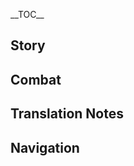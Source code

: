 {{CharacterTabs}}
{{LanguageTabs}}
{{Stub|1={{Meta/VO|tl=1|rm=1}}}}
__TOC__
==Story==
{{VO/Story
|character           = {{ROOTPAGENAME}}
|language            = ko
|name                = 클레

|vo_01_01_title      = 첫 만남…
|vo_01_01_subtitle   = Hello
|vo_01_01_file       = VO_{language}{character} Hello.ogg
|vo_01_01_tx         = 페보니우스 기사단의 「불꽃 기사」, 클레 등장!…으&mdash;&mdash;뒤에 대사가 뭐였더라? 클레는 못 외우겠어…
|vo_01_01_rm         = 
|vo_01_01_tl         = 

|vo_02_01_title      = 잡담・수확
|vo_02_01_subtitle   = Chat: Spoils
|vo_02_01_file       = VO_{language}{character} Chat - Spoils.ogg
|vo_02_01_tx         = 클레 오늘도 용감하게 이상한 무늬의 도마뱀을 잡았어! 이런 무늬는 본 적 없는데, (오빠/언니)도 볼래?
|vo_02_01_rm         = 
|vo_02_01_tl         = 

|vo_02_02_title      = 잡담・모험
|vo_02_02_subtitle   = Chat: Adventures
|vo_02_02_file       = VO_{language}{character} Chat - Adventures.ogg
|vo_02_02_tx         = 클레랑 같이 물고기 폭파하러 갈래? 걸리면 하루종일 감금이지만, 물고기는 맛있으니까 그럴 가치가 있어!
|vo_02_02_rm         = 
|vo_02_02_tl         = 

|vo_02_03_title      = 잡담・수칙
|vo_02_03_subtitle   = Chat: Rules
|vo_02_03_file       = VO_{language}{character} Chat - Rules.ogg
|vo_02_03_tx         = 「성안 폭탄 투척, 감금실행」, 「폭탄에 사람 부상, 진이 방문」, 「산불 방화, 클레 끝장」&mdash;&mdash;이게 바로 클레의 기사단 생존 수칙이야
|vo_02_03_rm         = 
|vo_02_03_tl         = 

|vo_03_01_title      = 비가 올 때…
|vo_03_01_subtitle   = When It Rains
|vo_03_01_file       = VO_{language}{character} When It Rains.ogg
|vo_03_01_tx         = 후후후, 이번 폭탄은 방수야!
|vo_03_01_rm         = 
|vo_03_01_tl         = 

|vo_03_02_title      = 번개가 칠 때…
|vo_03_02_subtitle   = When Thunder Strikes
|vo_03_02_file       = VO_{language}{character} When Thunder Strikes.ogg
|vo_03_02_tx         = 아! 뭐가 터진 거야…?! …뭐야, 천둥이잖아
|vo_03_02_rm         = 
|vo_03_02_tl         = 

|vo_03_03_title      = 강풍이 불 때…
|vo_03_03_subtitle   = When the Wind Is Blowing
|vo_03_03_file       = VO_{language}{character} When the Wind Is Blowing.ogg
|vo_03_03_tx         = 바람 신님, 클레의 폭탄이 적합한 곳으로 날아가게 해주세요
|vo_03_03_rm         = 
|vo_03_03_tl         = 

|vo_04_01_title      = 아침 인사…
|vo_04_01_subtitle   = Good Morning
|vo_04_01_file       = VO_{language}{character} Good Morning.ogg
|vo_04_01_tx         = 좋은 아침이야! 클레랑 나가서 놀자! 같이 모험하러 가자!
|vo_04_01_rm         = 
|vo_04_01_tl         = 

|vo_04_02_title      = 점심 인사…
|vo_04_02_subtitle   = Good Afternoon
|vo_04_02_file       = VO_{language}{character} Good Afternoon.ogg
|vo_04_02_tx         = 점심시간이야! 뭐 먹지? 《티바트 유람 가이드》를 좀 볼까…
|vo_04_02_rm         = 
|vo_04_02_tl         = 

|vo_04_03_title      = 저녁 인사…
|vo_04_03_subtitle   = Good Evening
|vo_04_03_file       = VO_{language}{character} Good Evening.ogg
|vo_04_03_tx         = 안녕! 호프만 아저씨한테 말 좀 해줘! 클레는 더 이상 어린애가 아니니까 밤에도 나가서 놀아도 된다고——나랑 같이 놀아줘——
|vo_04_03_rm         = 
|vo_04_03_tl         = 

|vo_04_04_title      = 굿나잇…
|vo_04_04_subtitle   = Good Night
|vo_04_04_file       = VO_{language}{character} Good Night.ogg
|vo_04_04_tx         = 으… 밖에서 놀 땐 집에 가기 싫었는데, 캄캄해지니까 길을 모르겠어…. 부, 부탁인데, (오빠/언니)가 돌아갈 때 나도 집에 좀 데려다주면 안 돼?
|vo_04_04_rm         = 
|vo_04_04_tl         = 

|vo_05_01_title      = 클레 자신에 대해・사고
|vo_05_01_subtitle   = About {character}: Incidents
|vo_05_01_file       = VO_{language}{character} About {character} - Incidents.ogg
|vo_05_01_tx         = 으… 이번엔 풍차의 날개가 기울었네… 정말 미안해!
|vo_05_01_rm         = 
|vo_05_01_tl         = 

|vo_05_02_title      = 클레 자신에 대해・배상
|vo_05_02_subtitle   = About {character}: Reparations
|vo_05_02_file       = VO_{language}{character} About {character} - Reparations.ogg
|vo_05_02_tx         = 나, 난 손재주가 좋으니까 내가 다시 만들게 해줘…뭐? 아동은 고용 금지? 우으…
|vo_05_02_rm         = 
|vo_05_02_tl         = 

|vo_06_01_title      = 우리에 대해・기사
|vo_06_01_subtitle   = About Us: Knights
|vo_06_01_file       = VO_{language}{character} About Us - Knights.ogg
|vo_06_01_tx         = 후후…명예 기사, 페보니우스 기사단에서 클레는 「불꽃 기사」로서 (오빠/언니)의 선배맞지? 그러니까… 이번에 내가 사고 친 건, 비밀로 해줘…
|vo_06_01_rm         = 
|vo_06_01_tl         = 

|vo_06_02_title      = 우리에 대해・같이 노는 친구
|vo_06_02_subtitle   = About Us: Playmates
|vo_06_02_tx         = {{A|VO_{language}{character} About Us - Playmates A.ogg}} {{A|VO_{language}{character} About Us - Playmates B.ogg}} 안돼! 아직 9시밖에 안 됐단 말이야, 클레는 오늘 밤의 서커스단 특별 공연을 꼭 봐야한다구! (오빠/언니)는 클레의 친구잖아~ 날 집에 보낼 생각은 하지 마, 메에롱…
|vo_06_02_rm         = 
|vo_06_02_tl         = 

|vo_07_01_title      = 「신의 눈」에 대해…
|vo_07_01_subtitle   = About the Vision
|vo_07_01_file       = VO_{language}{character} About the Vision.ogg
|vo_07_01_tx         = 이 작은 유리구슬이 바르바토스 님이 클레를 인정한다는 증거라고? …음 …대체 어떤 부분을 인정받은 거지? 자유? 그럼 이제부터 자유롭게 물고기를 폭파시켜서 바르바토스 님의 기대에 부응해야 되나…?
|vo_07_01_rm         = 
|vo_07_01_tl         = 

|vo_07_02_title      = 하고 싶은 이야기…
|vo_07_02_subtitle   = Something to Share
|vo_07_02_file       = VO_{language}{character} Something to Share.ogg
|vo_07_02_tx         = 클레도 기사단의 벽은 폭파시키면 안 된다는 걸 알아. 구멍을 뚫어버리면 감금실에서 쉽게 나갈 순 있겠지만, 그렇게 하면 진 단장님이 영영 햇빛을 못 보게 할 수도 있다고… 케이아 오빠가 말했어
|vo_07_02_rm         = 
|vo_07_02_tl         = 

|vo_07_03_title      = 흥미있는 일…
|vo_07_03_subtitle   = Interesting Things
|vo_07_03_file       = VO_{language}{character} Interesting Things.ogg
|vo_07_03_tx         = 도마뱀은 무늬가 다 달라. 어떤 애들의 꼬리는 건조시킨 뒤 빻아서 가루로 만들면 폭약의 재료로도 쓰일 수 있어. 이건 알베도 오빠가 알려준 거야
|vo_07_03_rm         = 
|vo_07_03_tl         = 

|vo_08_01_title      = 레이저에 대해…
|vo_08_01_subtitle   = About [[Razor]]
|vo_08_01_file       = VO_{language}{character} About Razor.ogg
|vo_08_01_tx         = 우린 친구야! 레이저가 위험에 맞서 클레를 지켜주는 모습은 정말 안심돼! …음…그를 위험에 처하게 하는 건 거의 나지만…
|vo_08_01_rm         = 
|vo_08_01_tl         = 

|vo_08_02_title      = 부모님에 대해…
|vo_08_02_subtitle   = About the Parents
|vo_08_02_file       = VO_{language}{character} About the Parents.ogg
|vo_08_02_tx         = 우리 엄마랑 아빠는 대륙에서 제일 유명한 여행가야! 엄마가 쓴 《티바트 유람 가이드》는 여러 식당이나 여관에서도 신경 쓸 만큼 권위 있는 책이지~
|vo_08_02_rm         = 
|vo_08_02_tl         = 

|vo_08_03_title      = 케이아에 대해…
|vo_08_03_subtitle   = About [[Kaeya]]
|vo_08_03_file       = VO_{language}{character} About Kaeya.ogg
|vo_08_03_tx         = 케이아 오빠는 좋은 사람이야! 클레에게 《기사단 생존 수칙》을 써준 사람도 케이아 오빠야. 클레가 사고 칠 때마다 항상 오빠가 덮어주려고 노력하지
|vo_08_03_rm         = 
|vo_08_03_tl         = 

|vo_08_04_title      = 엠버에 대해…
|vo_08_04_subtitle   = About [[Amber]]
|vo_08_04_file       = VO_{language}{character} About Amber.ogg
|vo_08_04_tx         = 엠버 언니는 좋은 사람이야! 토끼 백작은 복슬복슬한 데다 폭발하기까지 해. 정말 최고야!
|vo_08_04_rm         = 
|vo_08_04_tl         = 

|vo_08_05_title      = 진에 대해…
|vo_08_05_subtitle   = About [[Jean]]
|vo_08_05_file       = VO_{language}{character} About Jean.ogg
|vo_08_05_tx         = 진 단장님은 좋은 사람이야! 조금… 무섭긴 하지만…
|vo_08_05_rm         = 
|vo_08_05_tl         = 

|vo_08_06_title      = 다이루크에 대해…
|vo_08_06_subtitle   = About [[Diluc]]
|vo_08_06_file       = VO_{language}{character} About Diluc.ogg
|vo_08_06_tx         = 이상한 사람이야, 항상 기분이 안좋아 보이거든. 음… 왜 안 웃는 걸까?
|vo_08_06_rm         = 
|vo_08_06_tl         = 

|vo_08_07_title      = 리사에 대해…
|vo_08_07_subtitle   = About [[Lisa]]
|vo_08_07_file       = VO_{language}{character} About Lisa.ogg
|vo_08_07_tx         = 리사 언니? 리사 언니는 좋은 사람이야! 언니의 공방에 갈 때마다 클레에게 맛있는 간식을 줘… 응? 말하고 보니 공방에 가고 싶어졌어… 아마 내가 처음으로 거기에 간 건 새로운 폭약을 만들기 위해서 였을걸…?
|vo_08_07_rm         = 
|vo_08_07_tl         = 

|vo_08_08_title      = 베넷에 대해…
|vo_08_08_subtitle   = About [[Bennett]]
|vo_08_08_file       = VO_{language}{character} About Bennett.ogg
|vo_08_08_tx         = 베넷 오빠는 좋은 사람이야! 같이 모험하면 항상 더 많은 걸 얻을 수 있어!…정작 베넷 오빠 본인은 항상 보물을 못 찾는다고 하던데, 왜 그런 걸까?
|vo_08_08_rm         = 
|vo_08_08_tl         = 

|vo_08_09_title      = 디오나에 대해…
|vo_08_09_subtitle   = About [[Diona]]
|vo_08_09_file       = VO_{language}{character} About Diona.ogg
|vo_08_09_tx         = 디오나 언니는 좋은 사람이야! 「혼자만의 힘으로 몬드의 주류업을 파괴하겠다」는 생각도 정말 대단해. 클레도 폭탄으로 도울 거야!&mdash;&mdash;음, 「몬드의 주류업」이 뭔진 모르겠지만, 몬스터인가?
|vo_08_09_rm         = 
|vo_08_09_tl         = 

|vo_08_10_title      = 알베도에 대해…
|vo_08_10_subtitle   = About [[Albedo]]
|vo_08_10_file       = VO_{language}{character} About Albedo.ogg
|vo_08_10_tx         = 알베도 오빠랑 클레는 비밀 약속을 했어! 만약 공방 문 앞에 「실험 진행 중」이라는 팻말이 있으면 조금 늦게 오라는 뜻이야. 알베도 오빠가 일이 없을 땐, 항상 클레랑 잘 놀아주니까, 클레도 참을성 있게 기다릴 거야!
|vo_08_10_rm         = 
|vo_08_10_tl         = 

|vo_08_11_title      = 모나에 대해…
|vo_08_11_subtitle   = About [[Mona]]
|vo_08_11_file       = VO_{language}{character} About Mona.ogg
|vo_08_11_tx         = 모나 언니는 좋은 사람이야! 매번 클레랑 알베도 오빠랑 같이 놀 때 알아들을 순 없지만 재밌는 이야기를 많이 해줘! 클레는 언니랑 노는 게 좋아!
|vo_08_11_rm         = 
|vo_08_11_tl         = 

|vo_08_12_title      = 설탕에 대해…
|vo_08_12_subtitle   = About [[Sucrose]]
|vo_08_12_file       = VO_{language}{character} About Sucrose.ogg
|vo_08_12_tx         = 설탕 언니는 좋은 사람이야! 클레한테 혼자 폴짝폴짝 뛰는 통통이를 갖고 싶냐고 물어봤었어! 헤헤, 당연히 갖고 싶지. 몇백 개를 가져서 몬드의 거리, 계단, 광장을 통통이로 가득 채우고 싶어!
|vo_08_12_rm         = 
|vo_08_12_tl         = 

|vo_09_01_title      = 클레에 대해 알기・첫 번째
|vo_09_01_subtitle   = More About {character}: I
|vo_09_01_file       = VO_{language}{character} More About {character} - 01.ogg
|vo_09_01_tx         = 안녕! 클레랑 같이 놀러 온 거야?
|vo_09_01_rm         = 
|vo_09_01_tl         = 

|vo_09_02_title      = 클레에 대해 알기・두 번째
|vo_09_02_subtitle   = More About {character}: II
|vo_09_02_file       = VO_{language}{character} More About {character} - 02.ogg
|vo_09_02_tx         = 응, 이 폭탄은 클레가 새롭게 개조한 작품이야! 잘 만들었지? …음&mdash;&mdash;만약 방화 현장에서 찾아낸 거라면, 그럼, 내가 만든 게 아니야! 절대 아니야!
|vo_09_02_rm         = 
|vo_09_02_tl         = 

|vo_09_03_title      = 클레에 대해 알기・세 번째
|vo_09_03_subtitle   = More About {character}: III
|vo_09_03_file       = VO_{language}{character} More About {character} - 03.ogg
|vo_09_03_tx         = 새로운 폭탄 제조법은 거의 감금됐을 때 만들어지지만… 감금되는 건 싫어…
|vo_09_03_rm         = 
|vo_09_03_tl         = 

|vo_09_04_title      = 클레에 대해 알기・네 번째
|vo_09_04_subtitle   = More About {character}: IV
|vo_09_04_file       = VO_{language}{character} More About {character} - 04.ogg
|vo_09_04_tx         = 이건 도도코야, 클레가 아주 오래전에 사귄 친구야. 이름을 꼭 기억해둬, 자꾸 「가방에 걸려있는 인형」이라고 부르지 말라고
|vo_09_04_rm         = 
|vo_09_04_tl         = 

|vo_09_05_title      = 클레에 대해 알기・다섯 번째
|vo_09_05_subtitle   = More About {character}: V
|vo_09_05_file       = VO_{language}{character} More About {character} - 05.ogg
|vo_09_05_tx         = 항상 클레의 문제를 해결해줘서 고마워! 이 「클레의 구운 생선」을 줄게!&mdash;&mdash;어, 사실 고기는 호수에서 폭파되면서 이미 익었어. 이건 평소처럼 모르는 척 하면 돼
|vo_09_05_rm         = 
|vo_09_05_tl         = 

|vo_10_01_title      = 클레의 취미…
|vo_10_01_subtitle   = {character}'s Hobbies
|vo_10_01_file       = VO_{language}{character} Hobbies.ogg
|vo_10_01_tx         = 클레는 복슬복슬한 게 좋아. 도도코나 민들레 같은 거, 그리고 레이저의 머리카락도
|vo_10_01_rm         = 
|vo_10_01_tl         = 

|vo_10_02_title      = 클레의 고민…
|vo_10_02_subtitle   = {character}'s Troubles
|vo_10_02_file       = VO_{language}{character} Troubles.ogg
|vo_10_02_tx         = 휴, (오빠/언니)는 좋은 사람이고, 난 나쁜 아이야… 정말 반성할 테니까 이번 감금이 끝나면 또 날 데리고 놀러 가줘…
|vo_10_02_rm         = 
|vo_10_02_tl         = 

|vo_10_03_title      = 좋아하는 음식…
|vo_10_03_subtitle   = Favorite Food
|vo_10_03_file       = VO_{language}{character} Favorite Food.ogg
|vo_10_03_tx         = 몬드의 농어는 엄청 맛있어, 특히 시드르 호수에서 잡힌 건 더 맛있어! 진짜야, 엄마도 클레 말이 맞다고 했어
|vo_10_03_rm         = 
|vo_10_03_tl         = 

|vo_10_04_title      = 싫어하는 음식…
|vo_10_04_subtitle   = Least Favorite Food
|vo_10_04_file       = VO_{language}{character} Least Favorite Food.ogg
|vo_10_04_tx         = 몬드 게는 싫어&mdash;&mdash;게는 다 싫어&mdash;&mdash;클레는 나가서 놀거야&mdash;&mdash;식탁 앞에서 게 껍질이나 까고 싶진 않아&mdash;&mdash;
|vo_10_04_rm         = 
|vo_10_04_tl         = 

<!-- Receiving a Gift -->
|vo_11_01_title      = 선물 획득・첫 번째
|vo_11_01_subtitle   = Receiving a Gift: I
|vo_11_01_file       = VO_{language}{character} Receiving a Gift - 01.ogg
|vo_11_01_tx         = 완전 맛있어! 클레는 배불러서 더 이상 못 먹겠어…
|vo_11_01_rm         = Wanjeon masisseo! Keulleneun baebulleoseo deo isang mon meokkeseo... 
|vo_11_01_tl         = 

|vo_11_02_title      = 선물 획득・두 번째
|vo_11_02_subtitle   = Receiving a Gift: II
|vo_11_02_file       = VO_{language}{character} Receiving a Gift - 02.ogg
|vo_11_02_tx         = 오늘도 맛있는 요리를 먹을 수 있어서 클레는 너무 행복해! 고마워!
|vo_11_02_rm         = Oneuldo masinneun yorireul meogeul su isseoseo keulleneun neomu haengbokae! Gomawo! 
|vo_11_02_tl         = 

|vo_11_03_title      = 선물 획득・세 번째
|vo_11_03_subtitle   = Receiving a Gift: III
|vo_11_03_file       = VO_{language}{character} Receiving a Gift - 03.ogg
|vo_11_03_tx         = 맛있어 보이긴 하는데 먹기 좀 불편할 것 같네…. 클레 대신 먹어주면 안 돼?
|vo_11_03_rm         = Masisseo boigin haneunde meokkki jom bulpyeonal geot ganne.... Keulle daesin meogeojumyeon an dwae?
|vo_11_03_tl         = 

|vo_12_01_title      = 생일…
|vo_12_01_subtitle   = Birthday
|vo_12_01_file       = VO_{language}{character} Birthday.ogg
|vo_12_01_tx         = 생일 축하해! 생일은 즐거운 날이야, (오빠/언니)는 클레보다 나이가 많으니까, 생일도 더 많이 보냈겠네! 클레는 부러워!
|vo_12_01_rm         = 
|vo_12_01_tl         = 

|vo_13_01_title      = 돌파의 느낌・기
|vo_13_01_subtitle   = Feelings About Ascension: Intro
|vo_13_01_file       = VO_{language}{character} Feelings About Ascension -  01.ogg
|vo_13_01_tx         = 응, 신형 폭탄 연구가 끝났어! 진 단장님이 발견하기 전에 얼른 도망쳐야지!
|vo_13_01_rm         = 
|vo_13_01_tl         = 

|vo_13_02_title      = 돌파의 느낌・승
|vo_13_02_subtitle   = Feelings About Ascension: Building Up
|vo_13_02_file       = VO_{language}{character} Feelings About Ascension -  02.ogg
|vo_13_02_tx         = 이번에도 조금 더 발전했어! 하지만 진 단장님은 항상 「발전은 본분에 속하는 일」이라고 해
|vo_13_02_rm         = 
|vo_13_02_tl         = 

|vo_13_03_title      = 돌파의 느낌・전
|vo_13_03_subtitle   = Feelings About Ascension: Climax
|vo_13_03_file       = VO_{language}{character} Feelings About Ascension -  03.ogg
|vo_13_03_tx         = 항상 같이 연구용 재료를 모아줘서 고마워! 폭탄 만드는 방법이 궁금하다면 내가 알려줄게
|vo_13_03_rm         = 
|vo_13_03_tl         = 

|vo_13_04_title      = 돌파의 느낌・결
|vo_13_04_subtitle   = Feelings About Ascension: Conclusion
|vo_13_04_file       = VO_{language}{character} Feelings About Ascension -  04.ogg
|vo_13_04_tx         = 아주 오래전, 클레가 처음으로 폭발하는 소리를 들었을 때 하나도 무섭지 않았어… 대부분의 사람들은 그렇지 않다는걸, 나중에 알았지…그런데 (오빠/언니)도 내 폭탄을 안 무서워하네! 헤헤, 역시 클레가 좋은 친구를 사귄 게 분명해!
|vo_13_04_rm         = 
|vo_13_04_tl         = 
}}

==Combat==
{{Combat VO
|character           = {{ROOTPAGENAME}}
|language            = ko

|skill_1_tx          = 통통 폭탄!
|skill_1_tl          = Bounce-Bounce Bomb!
|skill_1_rm          = Tongtong Poktan!
|skill_2_tx          = 통통 튕겨라!
|skill_2_tl          = Bounce-bounce, flick!
|skill_2_rm          = Tongtong twinggyeora!
|skill_3_tx          = 읏챠!
|skill_3_tl          = Yo-ho!
|skill_3_rm          = Eutchya!

|burst_1_tx          = 쾅쾅 불꽃!
|burst_1_tl          = Boom-Boom Flames!
|burst_1_rm          = Kwangkwang Bulkkot!
|burst_2_tx          = {{tt|화력전개|火力全開}}!
|burst_2_tl          = Full Firepower!
|burst_2_rm          = Hwaryeok-jeongae!
|burst_3_tx          = 전부——터뜨릴거야!
|burst_3_tl          = Blow them aaaalll up!
|burst_3_rm          = Jeonbu{{lmdash}}teotteurilkkeoya!

|sprint-s_1_tx       = 라라라~
|sprint-s_1_tl       = Lalala~
|sprint-s_1_rm       = Rarara~
|sprint-s_2_tx       = 다다다~
|sprint-s_2_tl       = Dadada~
|sprint-s_2_rm       = Dadada~
|sprint-s_3_file     = Sprint Start 03


|glider_1_file       = Deploying Wind Glider 01,Deploying Wind Glider 02,Deploying Wind Glider 03

|chest_1_tx          = 클레가 또 보물을 찾았어!
|chest_1_tl          = Klee found a treasure again!
|chest_1_rm          = Keulle-ga tto bomoreul chajasseo!
|chest_2_tx          = 반짝반짝해서 기분 좋아!
|chest_2_tl          = So shiny, so happy!
|chest_2_rm          = Banjjakbanjjakaeseo gibun joa!
|chest_3_tx          = 땅 밑에 보물이 더 있으려나…
|chest_3_tl          = Maybe there's even more treasures underground...
|chest_3_rm          = Ttang mite bomuri deo isseuryeona...

|low-hp_1_tx         = 으아… 이럴 수가…
|low-hp_1_tl         = Ugh... no way...
|low-hp_1_rm         = Eua... ireol ssuga...
|low-hp_2_tx         = 진 {{tt|단장|團長}}님… 쟤가 날 괴롭혀…
|low-hp_2_tl         = Master Jean... that kid is bullying me...
|low-hp_2_rm         = Jin danjangnim... jyae-ga nal goeropyeo...


|fallen_1_tx         = 도망쳐야지…! 아, 실패했다
|fallen_1_tl         = Gotta get out of here...! Oh, failed
|fallen_1_rm         = Domangchyeoyaji...! A, silpaehaetta
|fallen_2_tx         = 클레는… 집에 가고 싶어…
|fallen_2_tl         = Klee... wanna go home...
|fallen_2_rm         = Keulle-neun... jibe gago sipeo...
|fallen_3_tx         = 또 {{tt|사고|事故}} 쳤어…
|fallen_3_tl         = Messed up again...
|fallen_3_rm         = Tto sago cheosseo...

|hit-l_1_file        = Light Hit Taken 02
|hit-l_1_tx          = 너무해…
|hit-l_1_tl          = So mean...
|hit-l_1_rm          = Neomuhae...
|hit-l_2_file        = Light Hit Taken 01,Light Hit Taken 03,Light Hit Taken 04,Light Hit Taken 05,Light Hit Taken 06

|hit-h_1_file        = Heavy Hit Taken 02
|hit-h_1_tx          = 너무 아파!
|hit-h_1_tl          = It really hurts!
|hit-h_1_rm          = Neomu apa!
|hit-h_2_file        = Heavy Hit Taken 01,Heavy Hit Taken 03,Heavy Hit Taken 04,Heavy Hit Taken 05,Heavy Hit Taken 06

|join_1_tx           = 클레가 도와줄게!
|join_1_tl           = Klee Will help you!
|join_1_rm           = Keulle-ga dowajulkke!
|join_2_tx           = 짜잔——클레 등장
|join_2_tl           = Ta-da! Klee is here
|join_2_rm           = Jjajan{{lmdash}}Keulle deungjang
|join_3_tx           = 오예! 모험을 떠나자
|join_3_tl           = Oh yeah! Let's go on an adventure
|join_3_rm           = Oye! Moheomeul tteonaja

|idle_1_actual_tl    = What? Dodoco, where are you?
|idle_1_actual_rm    = Eung? Dodoko eodi gasseo?
|idle_1_actual_tx    = 응? 도도코 어디 갔어?
|idle_2_actual_tl    = Took too many bombs, maybe?<ref group="TN •">According to [https://namu.wiki/w/%ED%81%B4%EB%A0%88#fn-29 Namuwiki: Klee], the current voice-over was preceded by another line {{lang|"Too heavy..."|ko=너무 무겁다...|ko_rm=Neomu mugeoptta}} in earlier versions; however, this line was removed at some point.</ref>
|idle_2_actual_rm    = Pokdaneul neomu mani gajyeowanna?
|idle_2_actual_tx    = 폭탄을 너무 많이 가져왔나?

|atk-l_1_file        = Light Attack 01,Light Attack 02,Light Attack 03,Light Attack 04,Light Attack 05,Light Attack 06,Light Attack 07

|atk-m_1_file        = Mid Attack 01,Mid Attack 02,Mid Attack 03

|atk-h_1_file        = Heavy Attack 01,Heavy Attack 02,Heavy Attack 03

|climb_1_file        = Climbing 01,Climbing 02,Climbing 03

|climb-b_1_file      = Climbing Breath 01,Climbing Breath 02,Climbing Breath 03

|jump_1_file         = Jumping 01,Jumping 02,Jumping 03,Jumping 04,Jumping 05
}}
<!--
Copy paste the following line in any section that does not have any voice files, change the X for the section's title:
'''{{ROOTPAGENAME}} does not feature any X Voice-Overs'''
-->

==Translation Notes==
{{Reflist|group=TN •}}

==Navigation==
{{Character Navbox|link type=vo-ko}}